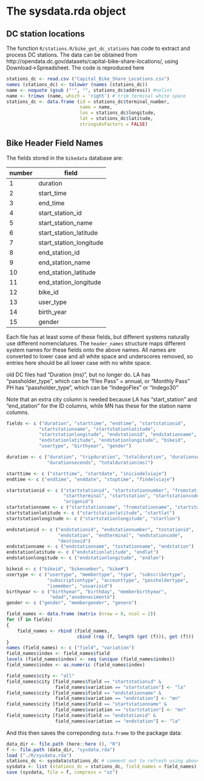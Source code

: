 # The sysdata.rda object

## DC station locations

The function `R/stations.R/bike_get_dc_stations` has code to extract and process
DC stations. The data can be obtained from 
http://opendata.dc.gov/datasets/capital-bike-share-locations/, using
Download->Spreadsheet. The code is reproduced here
```r
stations_dc <- read.csv ("Capital_Bike_Share_Locations.csv")
names (stations_dc) <- tolower (names (stations_dc))
name <- noquote (gsub ("'", "", stations_dc$address)) #nolint
name <- trimws (name, which = 'right') # trim terminal white space
stations_dc <- data.frame (id = stations_dc$terminal_number,
                           name = name,
                           lon = stations_dc$longitude,
                           lat = stations_dc$latitude,
                           stringsAsFactors = FALSE)
```

## Bike Header Field Names

The fields stored in the `bikedata` database are:

| number | field                   |
| ----   | ----------------------- |
| 1      | duration                |
| 2      | start_time              |
| 3      | end_time                |
| 4      | start_station_id        |
| 5      | start_station_name      |
| 6      | start_station_latitude  |
| 7      | start_station_longitude |
| 8      | end_station_id          |
| 9      | end_station_name        |
| 10     | end_station_latitude    |
| 11     | end_station_longitude   |
| 12     | bike_id                 |
| 13     | user_type               |
| 14     | birth_year              |
| 15     | gender                  |

Each file has at least some of these fields, but different systems naturally use
different nomenclatures. The `header_names` structure maps different system
names for these fields onto the above names. All names are converted to lower
case and all white space and underscores removed, so entries here should be all
lower case with no white space.

old DC files had "Duration (ms)", but no longer do.
LA has "passholder_type", which can be "Flex Pass" = annual, or "Monthly Pass"
PH has "passholder_type", which can be "IndegoFlex" or "Indego30"

Note that an extra city column is needed because LA has "start_station" and
"end_station" for the ID columns, while MN has these for the station name
columns.

```r
fields <- c ("duration", "starttime", "endtime", "startstationid",
            "startstationname", "startstationlatitude",
            "startstationlongitude", "endstationid", "endstationname",
            "endstationlatitude", "endstationlongitude", "bikeid",
            "usertype", "birthyear", "gender")

duration <- c ("duration", "tripduration", "totalduration", "durationsec",
               "durationseconds", "totalduration(ms)")

starttime <- c ("starttime", "startdate", "iniciodelviaje")
endtime <- c ("endtime", "enddate", "stoptime", "findelviaje")

startstationid <- c ("startstationid", "startstationnumber", "fromstationid",
                     "startterminal", "startstation", "startstationcode",
                     "origenid")
startstationname <- c ("startstationname", "fromstationname", "startstation")
startstationlatitude <- c ("startstationlatitude", "startlat")
startstationlongitude <- c ("startstationlongitude", "startlon")

endstationid <- c ("endstationid", "endstationnumber", "tostationid",
                   "endstation", "endterminal", "endstationcode",
                   "destinoid")
endstationname <- c ("endstationname", "tostationname", "endstation")
endstationlatitude <- c ("endstationlatitude", "endlat")
endstationlongitude <- c ("endstationlongitude", "endlon")

bikeid <- c ("bikeid", "bikenumber", "bike#")
usertype <- c ("usertype", "membertype", "type", "subscribertype",
               "subscriptiontype", "accounttype", "passholdertype",
               "ismember", "usuarioid")
birthyear <- c ("birthyear", "birthday", "memberbirthyear",
                "edad","anodenacimento")
gender <- c ("gender", "membergender", "genero")

field_names <- data.frame (matrix (nrow = 0, ncol = 2))
for (f in fields)
{
    field_names <- rbind (field_names,
                          cbind (rep (f, length (get (f))), get (f)))
}
names (field_names) <- c ("field", "variation")
field_names$index <- field_names$field
levels (field_names$index) <- seq (unique (field_names$index))
field_names$index <- as.numeric (field_names$index)

field_names$city <- "all"
field_names$city [field_names$field == "startstationid" &
                  field_names$variation == "startstation"] <- "la"
field_names$city [field_names$field == "endstationname" &
                  field_names$variation == "endstation"] <- "mn"
field_names$city [field_names$field == "startstationname" &
                  field_names$variation == "startstation"] <- "mn"
field_names$city [field_names$field == "endstationid" &
                  field_names$variation == "endstation"] <- "la"
```

And this then saves the correponding `data.frame` to the package data:
```r
data_dir <- file.path (here::here (), "R")
f <- file.path (data_dir, "sysdata.rda")
load ("./R/sysdata.rda")
stations_dc <- sysdata$stations_dc # comment out to refresh using above code
sysdata <- list (stations_dc = stations_dc, field_names = field_names)
save (sysdata, file = f, compress = "xz")
```
